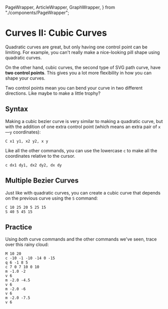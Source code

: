   PageWrapper,
  ArticleWrapper,
  GraphWrapper,
} from "./components/PageWrapper";

<PageWrapper page="05-cubic-curves" numSections={7}>

<ArticleWrapper>

<PageSection index={0}>

# Curves II: Cubic Curves

Quadratic curves are great, but only having one control point can be limiting. For example, you can't really make a nice-looking pill shape using quadratic curves.

</PageSection>

<PageSection index={1}>

On the other hand, cubic curves, the second type of SVG path curve, have **two control points**. This gives you a lot more flexibility in how you can shape your curves.

</PageSection>

<PageSection index={2}>

Two control points mean you can bend your curve in two different directions. Like maybe to make a little trophy?

</PageSection>

<PageSection index={3}>

## Syntax

Making a cubic bezier curve is very similar to making a quadratic curve, but with the addition of one extra control point (which means an extra pair of `x`—`y` coordinates):

```
C x1 y1, x2 y2, x y
```

Like all the other commands, you can use the lowercase `c` to make all the coordinates relative to the cursor.

```
c dx1 dy1, dx2 dy2, dx dy
```

</PageSection>

<PageSection index={4}>

## Multiple Bezier Curves

Just like with quadratic curves, you can create a cubic curve that depends on the previous curve using the `S` command:

```
C 10 25 20 5 25 15
S 40 5 45 15
```

</PageSection>

<PageSection index={5}>

## Practice

Using _both_ curve commands and the other commands we've seen, trace over this rainy cloud:

<PathEditor />

</PageSection>

<PageSection index={6}>

```
M 10 20
c -10 -1 -10 -14 0 -15
q 6 -1 8 5
c 7 0 7 10 0 10
m -1.0 -2
v 6
m -2.0 -4.5
v 6
m -2.0 -6
v 6
m -2.0 -7.5
v 6
```

</PageSection>

<PageFooter />

</ArticleWrapper>

<GraphWrapper>
  <CubicCurvesVisual />
</GraphWrapper>

</PageWrapper>
